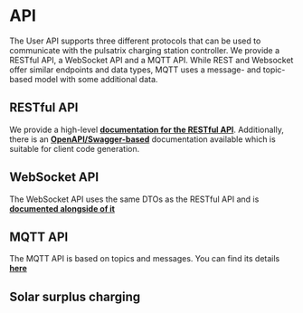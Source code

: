 
# API

The User API supports three different protocols that can be used to communicate with the pulsatrix charging station controller. We provide a RESTful API, a WebSocket API and a MQTT API. While REST and Websocket offer similar endpoints and data types, MQTT uses a message- and topic-based model with some additional data.

## RESTful API
We provide a high-level [**documentation for the RESTful API**](/docs/rest-ws-api). Additionally, there is an [**OpenAPI/Swagger-based**](/user-api/swagger) documentation available which is suitable for client code generation.

## WebSocket API

The WebSocket API uses the same DTOs as the RESTful API and is [**documented alongside of it**](/docs/rest-ws-api)

## MQTT API

The MQTT API is based on topics and messages. You can find its details [**here**](/docs/mqtt-api)

## Solar surplus charging

